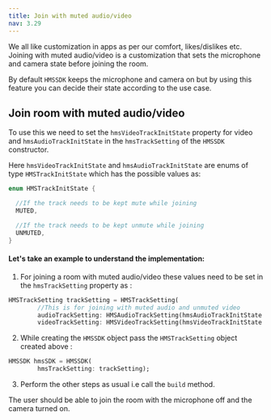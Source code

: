 ```yaml
---
title: Join with muted audio/video
nav: 3.29
---
```


We all like customization in apps as per our comfort, likes/dislikes etc.
Joining with muted audio/video is a customization that sets the microphone and camera state before joining the room.

By default `HMSSDK` keeps the microphone and camera on but by using this feature you can decide their state according to the use case.


## Join room with muted audio/video

To use this we need to set the `hmsVideoTrackInitState` property for video and `hmsAudioTrackInitState` in the `hmsTrackSetting`
of the `HMSSDK` constructor.

Here `hmsVideoTrackInitState` and `hmsAudioTrackInitState` are enums of type `HMSTrackInitState` which has the possible values as:

```dart
enum HMSTrackInitState {

  //If the track needs to be kept mute while joining
  MUTED,

  //If the track needs to be kept unmute while joining
  UNMUTED,
}
```
#### Let's take an example to understand the implementation: 

1. For joining a room with muted audio/video these values need to be set in the `hmsTrackSetting` property as :

```dart
HMSTrackSetting trackSetting = HMSTrackSetting(
        //This is for joining with muted audio and unmuted video
        audioTrackSetting: HMSAudioTrackSetting(hmsAudioTrackInitState: HMSTrackInitState.MUTED),
        videoTrackSetting: HMSVideoTrackSetting(hmsVideoTrackInitState: HMSTrackInitState.UNMUTED));
```
2. While creating the `HMSSDK` object pass the `HMSTrackSetting` object created above :

```dart 
HMSSDK hmsSDK = HMSSDK(
        hmsTrackSetting: trackSetting);
```

3. Perform the other steps as usual i.e call the `build` method.

The user should be able to join the room with the microphone off and the camera turned on.
